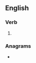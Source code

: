 ==English==

===Verb===
{{head|en|present participle}}

# {{present participle of|shack|lang=en|nocat=1}}

===Anagrams===
* {{anagrams|en|a=acghikns|Hackings|hackings}}